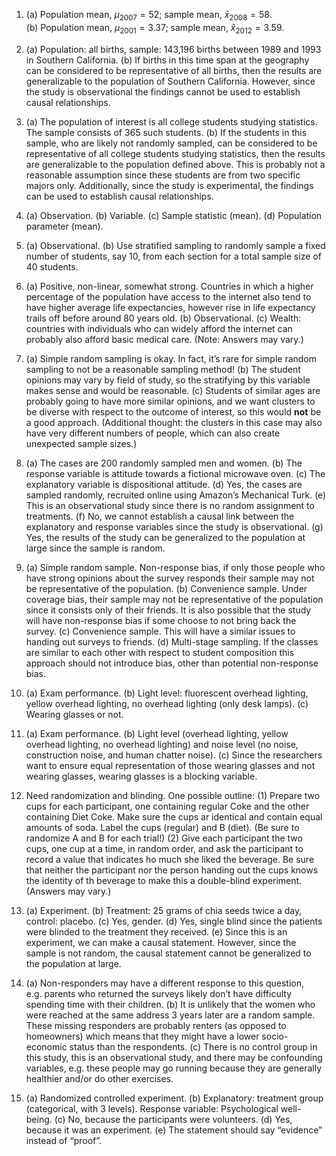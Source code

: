 1. \(a) Population mean, $\mu_{2007} = 52$; sample mean, $\bar{x}_{2008} = 58$. (b) Population mean, $\mu_{2001} = 3.37$; sample mean, $\bar{x}_{2012} = 3.59$.

1. \(a) Population: all births, sample: 143,196 births between 1989 and 1993 in Southern California. (b) If births in this time span at the geography can be considered to be representative of all births, then the results are generalizable to the population of Southern California. However, since the study is observational the findings cannot be used to establish causal relationships.

1. \(a) The population of interest is all college students studying statistics. The sample consists of 365 such students. (b) If the students in this sample, who are likely not randomly sampled, can be considered to be representative of all college students studying statistics, then the results are generalizable to the population defined above. This is probably not a reasonable assumption since these students are from two specific majors only. Additionally, since the study is experimental, the findings can be used to establish causal relationships.

1. \(a) Observation. (b) Variable. (c) Sample statistic (mean).
    (d) Population parameter (mean).

1. \(a) Observational. (b) Use stratified sampling to randomly sample a fixed number of students, say 10, from each section for a total sample size of 40 students.

1. \(a) Positive, non-linear, somewhat strong. Countries in which a higher percentage of the population have access to the internet also tend to have higher average life expectancies, however rise in life expectancy trails off before around 80 years old. (b) Observational. (c) Wealth: countries with individuals who can widely afford the internet can probably also afford basic medical care. (Note: Answers may vary.)

1. \(a) Simple random sampling is okay. In fact, it's rare for simple random sampling to not be a reasonable sampling method! (b) The student opinions may vary by field of study, so the stratifying by this variable makes sense and would be reasonable. (c) Students of similar ages are probably going to have more similar opinions, and we want clusters to be diverse with respect to the outcome of interest, so this would **not** be a good approach. (Additional thought: the clusters in this case may also have very different numbers of people, which can also create unexpected sample sizes.)

1. \(a) The cases are 200 randomly sampled men and women. (b) The response variable is attitude towards a fictional microwave oven. (c) The explanatory variable is dispositional attitude. (d) Yes, the cases are sampled randomly, recruited online using Amazon's Mechanical Turk. (e) This is an observational study since there is no random assignment to treatments. (f) No, we cannot establish a causal link between the explanatory and response variables since the study is observational. (g) Yes, the results of the study can be generalized to the population at large since the sample is random.

1. \(a) Simple random sample. Non-response bias, if only those people who have strong opinions about the survey responds their sample may not be representative of the population. (b) Convenience sample. Under coverage bias, their sample may not be representative of the population since it consists only of their friends. It is also possible that the study will have non-response bias if some choose to not bring back the survey. (c) Convenience sample. This will have a similar issues to handing out surveys to friends. (d) Multi-stage sampling. If the classes are similar to each other with respect to student composition this approach should not introduce bias, other than potential non-response bias.

1. \(a) Exam performance. (b) Light level: fluorescent overhead lighting, yellow overhead lighting, no overhead lighting (only desk lamps). (c) Wearing glasses or not.

1. \(a) Exam performance. (b) Light level (overhead lighting, yellow overhead lighting, no overhead lighting) and noise level (no noise, construction noise, and human chatter noise). (c) Since the researchers want to ensure equal representation of those wearing glasses and not wearing glasses, wearing glasses is a blocking variable.

1. Need randomization and blinding. One possible outline: (1) Prepare two cups for each participant, one containing regular Coke and the other containing Diet Coke. Make sure the cups ar identical and contain equal amounts of soda. Label the cups (regular) and B (diet). (Be sure to randomize A and B for each trial!) (2) Give each participant the two cups, one cup at a time, in random order, and ask the participant to record a value that indicates ho much she liked the beverage. Be sure that neither the participant nor the person handing out the cups knows the identity of th beverage to make this a double-blind experiment. (Answers may vary.)

1. \(a) Experiment. (b) Treatment: 25 grams of chia seeds twice a day, control: placebo. (c) Yes, gender. (d) Yes, single blind since the patients were blinded to the treatment they received. (e) Since this is an experiment, we can make a causal statement. However, since the sample is not random, the causal statement cannot be generalized to the population at large.

1. \(a) Non-responders may have a different response to this question, e.g. parents who returned the surveys likely don't have difficulty spending time with their children. (b) It is unlikely that the women who were reached at the same address 3 years later are a random sample. These missing responders are probably renters (as opposed to homeowners) which means that they might have a lower socio-economic status than the respondents. (c) There is no control group in this study, this is an observational study, and there may be confounding variables, e.g. these people may go running because they are generally healthier and/or do other exercises.

1. \(a) Randomized controlled experiment. (b) Explanatory: treatment group (categorical, with 3 levels). Response variable: Psychological well-being. (c) No, because the participants were volunteers. (d) Yes, because it was an experiment. (e) The statement should say "evidence" instead of "proof".
